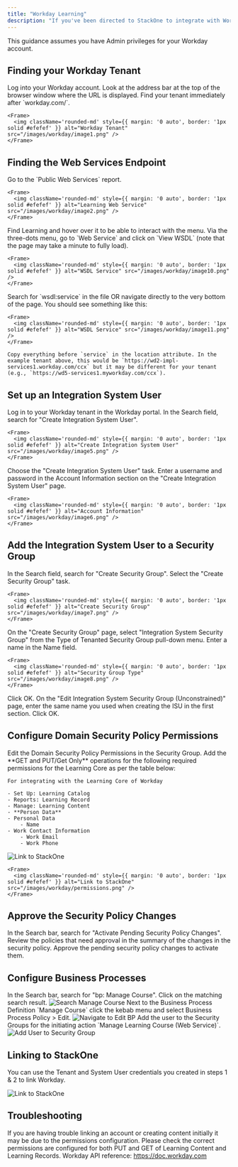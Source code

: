 ```yaml
---
title: "Workday Learning"
description: "If you've been directed to StackOne to integrate with Workday, the following steps will help you understand the process and any necessary actions to configure successful integration."
---
```



<Warning>
  This guidance assumes you have Admin privileges for your Workday account.
</Warning>

## Finding your Workday Tenant

<Steps>
  <Step title="Log into Workday">
    Log into your Workday account. Look at the address bar at the top of the browser window where the URL is displayed. Find your tenant immediately after `workday.com/`.

    <Frame>
      <img className='rounded-md' style={{ margin: '0 auto', border: '1px solid #efefef' }} alt="Workday Tenant" src="/images/workday/image1.png" />
    </Frame>
  </Step>
</Steps>

## Finding the Web Services Endpoint

<Steps>
  <Step title="Go to Public Web Services">
    Go to the `Public Web Services` report.

    <Frame>
      <img className='rounded-md' style={{ margin: '0 auto', border: '1px solid #efefef' }} alt="Learning Web Service" src="/images/workday/image2.png" />
    </Frame>
  </Step>

  <Step title="Find Learning">
    Find Learning and hover over it to be able to interact with the menu. Via the three-dots menu, go to `Web Service` and click on `View WSDL` (note that the page may take a minute to fully load).

    <Frame>
      <img className='rounded-md' style={{ margin: '0 auto', border: '1px solid #efefef' }} alt="WSDL Service" src="/images/workday/image10.png" />
    </Frame>

  </Step>

  <Step title="Search for wsdl:service">
    Search for `wsdl:service` in the file OR navigate directly to the very bottom of the page. You should see something like this:

    <Frame>
      <img className='rounded-md' style={{ margin: '0 auto', border: '1px solid #efefef' }} alt="WSDL Service" src="/images/workday/image11.png" />
    </Frame>

    Copy everything before `service` in the location attribute. In the example tenant above, this would be `https://wd2-impl-services1.workday.com/ccx` but it may be different for your tenant (e.g., `https://wd5-services1.myworkday.com/ccx`).
  </Step>
</Steps>

## Set up an Integration System User

<Steps>
  <Step title="Search for Create Integration System User">
    Log in to your Workday tenant in the Workday portal. In the Search field, search for "Create Integration System User".

    <Frame>
      <img className='rounded-md' style={{ margin: '0 auto', border: '1px solid #efefef' }} alt="Create Integration System User" src="/images/workday/image5.png" />
    </Frame>
  </Step>

  <Step title="Choose the Task">
    Choose the "Create Integration System User" task.
  </Step>

  <Step title="Enter Account Information">
    Enter a username and password in the Account Information section on the "Create Integration System User" page.

    <Frame>
      <img className='rounded-md' style={{ margin: '0 auto', border: '1px solid #efefef' }} alt="Account Information" src="/images/workday/image6.png" />
    </Frame>
  </Step>

  <Step title="Click OK">
  </Step>
</Steps>

## Add the Integration System User to a Security Group

<Steps>
  <Step title="Search for Create Security Group">
    In the Search field, search for "Create Security Group". Select the "Create Security Group" task.

    <Frame>
      <img className='rounded-md' style={{ margin: '0 auto', border: '1px solid #efefef' }} alt="Create Security Group" src="/images/workday/image7.png" />
    </Frame>
  </Step>

  <Step title="Select Security Group Type">
    On the "Create Security Group" page, select "Integration System Security Group" from the Type of Tenanted Security Group pull-down menu. Enter a name in the Name field.

    <Frame>
      <img className='rounded-md' style={{ margin: '0 auto', border: '1px solid #efefef' }} alt="Security Group Type" src="/images/workday/image8.png" />
    </Frame>
  </Step>

  <Step title="Click OK">
    Click OK.
  </Step>

  <Step title="Edit Integration System Security Group">
    On the "Edit Integration System Security Group (Unconstrained)" page, enter the same name you used when creating the ISU in the first section. Click OK.

  </Step>
</Steps>

## Configure Domain Security Policy Permissions

<Steps>
  <Step title="Edit Permissions">
    Edit the Domain Security Policy Permissions in the Security Group. Add the **GET and PUT/Get Only** operations for the following required permissions for the Learning Core as per the table below:

    For integrating with the Learning Core of Workday

    - Set Up: Learning Catalog
    - Reports: Learning Record
    - Manage: Learning Content
    - **Person Data**
    - Personal Data
        - Name
    - Work Contact Information
        - Work Email
        - Work Phone
    
  <Frame>
  <img className='rounded-md' style={{ margin: '0 auto', border: '1px solid #efefef' }} alt="Link to StackOne" src="/images/workday/image12.png" />
  </Frame>
  </Step>
  <Step title="The Permissions Should Look as Follows">

    <Frame>
      <img className='rounded-md' style={{ margin: '0 auto', border: '1px solid #efefef' }} alt="Link to StackOne" src="/images/workday/permissions.png" />
    </Frame>
  </Step>

</Steps>

## Approve the Security Policy Changes

<Steps>
  <Step title="Search for Activate Pending Security Policy Changes">
    In the Search bar, search for "Activate Pending Security Policy Changes". Review the policies that need approval in the summary of the changes in the security policy. Approve the pending security policy changes to activate them.
  </Step>
</Steps>

## Configure Business Processes

<Steps>
  <Step title="Search for Manage Course Business Process">
    In the Search bar, search for "bp: Manage Course". Click on the matching search result.
    <Frame>
      <img className='rounded-md' style={{ margin: '0 auto', border: '1px solid #efefef' }} alt="Search Manage Course" src="/images/workday/bp-manage-course.png" />
    </Frame>
  </Step>


  <Step title="Navigate to Edit Business Process Policy">
    Next to the Business Process Definition `Manage Course` click the kebab menu and select Business Process Policy > Edit.
    <Frame>
      <img className='rounded-md' style={{ margin: '0 auto', border: '1px solid #efefef' }} alt="Navigate to Edit BP" src="/images/workday/navigate-edit-bp.png" />
    </Frame>
  </Step>

  <Step title="Edit Business Process Policy">
    Add the user to the Security Groups for the initiating action `Manage Learning Course (Web Service)`.
    <Frame>
      <img className='rounded-md' style={{ margin: '0 auto', border: '1px solid #efefef' }} alt="Add User to Security Group" src="/images/workday/add-user-to-sg.png" />
    </Frame>
  </Step>
</Steps>

## Linking to StackOne

You can use the Tenant and System User credentials you created in steps 1 & 2 to link Workday.

<Frame>
  <img className='rounded-md' style={{ margin: '0 auto', border: '1px solid #efefef' }} alt="Link to StackOne" src="/images/workday/image9.png" />
</Frame>

## Troubleshooting
<Steps>
  <Step title="Linking Account or Unable to Create Content Initially">
      If you are having trouble linking an account or creating content initially it may be due to the permissions configuration. 
      Please check the correct permissions are configured for both PUT and GET of Learning Content and Learning Records.
  </Step>

</Steps>

<IntegrationFooter />

<Card title="Useful Links" icon="link" href="/content/components/card-group">
  Workday API reference: <a href="https://doc.workday.com">https://doc.workday.com</a>
</Card>
